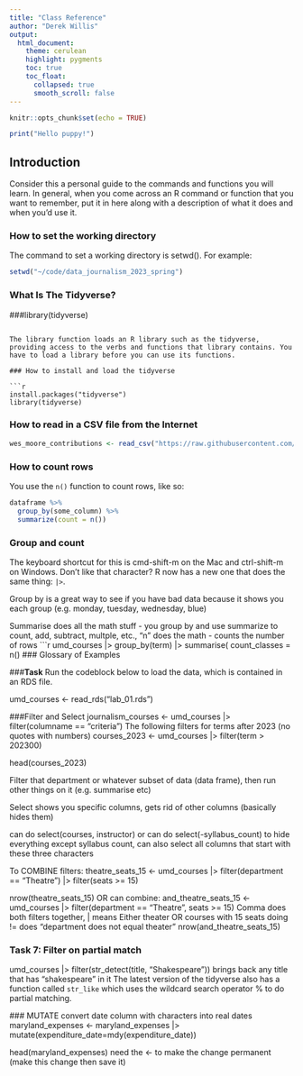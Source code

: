 ```yaml
---
title: "Class Reference"
author: "Derek Willis"
output:
  html_document:
    theme: cerulean
    highlight: pygments
    toc: true
    toc_float:
      collapsed: true
      smooth_scroll: false
---
```


```r
knitr::opts_chunk$set(echo = TRUE)
```

```r
print("Hello puppy!")
```

## Introduction

Consider this a personal guide to the commands and functions you will learn. In general, when you come across an R command or function that you want to remember, put it in here along with a description of what it does and when you'd use it.

### How to set the working directory

The command to set a working directory is setwd(). For example:

```r
setwd("~/code/data_journalism_2023_spring")
```
### What Is The Tidyverse?
###library(tidyverse)
```

The library function loads an R library such as the tidyverse, providing access to the verbs and functions that library contains. You have to load a library before you can use its functions.

### How to install and load the tidyverse

```r
install.packages("tidyverse")
library(tidyverse)
```

### How to read in a CSV file from the Internet

```r
wes_moore_contributions <- read_csv("https://raw.githubusercontent.com/stephenneukam/CNS_Annapolis/main/Campaign_finance/Moore_ContributionsList.csv")
```

### How to count rows

You use the `n()` function to count rows, like so:

```r
dataframe %>% 
  group_by(some_column) %>% 
  summarize(count = n())
```
### Group and count

The keyboard shortcut for this is cmd-shift-m on the Mac and ctrl-shift-m on Windows. Don't like that character? R now has a new one that does the same thing: `|>`.

Group by is a great way to see if you have bad data because it shows you each group (e.g. monday, tuesday, wednesday, blue)

Summarise does all the math stuff - you group by and use summarize to count, add, subtract, multple, etc., "n" does the math - counts the number of rows
```r
umd_courses |>
  group_by(term) |>
  summarise(
    count_classes = n()
### Glossary of Examples

###**Task** Run the codeblock below to load the data, which is contained in an RDS file.

umd_courses <- read_rds("lab_01.rds")


###Filter and Select
journalism_courses <- umd_courses |> filter(columname == "criteria")
The following filters for terms after 2023 (no quotes with numbers)
courses_2023 <- umd_courses |> filter(term > 202300)

head(courses_2023) 

Filter that department or whatever subset of data (data frame), then run other things on it (e.g. summarise etc)

Select shows you specific columns, gets rid of other columns (basically hides them)

can do select(courses, instructor) or can do select(-syllabus_count) to hide everything except syllabus count, can also select all columns that start with these three characters

To COMBINE filters: 
theatre_seats_15 <- umd_courses |> filter(department == "Theatre") |> filter(seats >= 15)

nrow(theatre_seats_15) OR can combine:
and_theatre_seats_15 <- umd_courses |> filter(department == "Theatre", seats >= 15) 
Comma does both filters together, | means Either theater OR courses with 15 seats
doing != does "department does not equal theater"
nrow(and_theatre_seats_15)

### Task 7: Filter on partial match
umd_courses |>
  filter(str_detect(title, "Shakespeare")) brings back any title that has "shakespeare" in it
  The latest version of the tidyverse also has a function called `str_like` which uses the wildcard search operator % to do partial matching.
  
  ### MUTATE
convert date column with characters into real dates
maryland_expenses <- maryland_expenses |> mutate(expenditure_date=mdy(expenditure_date))

head(maryland_expenses) 
need the <- to make the change permanent (make this change then save it)
